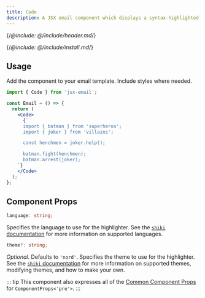 ```yaml
---
title: Code
description: A JSX email component which displays a syntax-highlighted code block using <a href="https://shiki.matsu.io/">Shiki</a>
---
```


{/*@include: @/include/header.md*/}

{/*@include: @/include/install.md*/}

## Usage

Add the component to your email template. Include styles where needed.

```jsx
import { Code } from 'jsx-email';

const Email = () => {
  return (
    <Code>
      {`
      import { batman } from 'superheros';
      import { joker } from 'villains';

      const henchmen = joker.help();

      batman.fight(henchmen);
      batman.arrest(joker);
    `}
    </Code>
  );
};
```

## Component Props

```ts
language: string;
```

Specifies the language to use for the highlighter. See the [`shiki` documentation](https://github.com/shikijs/shiki/blob/main/docs/languages.md) for more information on supported languages.

```ts
theme?: string;
```

_Optional_. Defaults to `'nord'`. Specifies the theme to use for the highlighter. See the [`shiki` documentation](https://github.com/shikijs/shiki/blob/main/docs/themes.md) for more information on supported themes, modifying themes, and how to make your own.

::: tip
This component also expresses all of the [Common Component Props](https://react.dev/reference/react-dom/components/common) for `ComponentProps<'pre'>`.
:::
